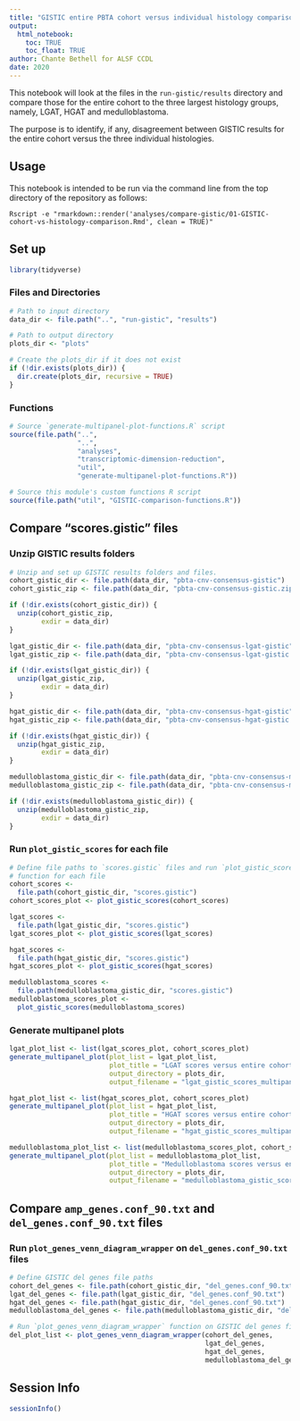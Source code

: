 ```yaml
---
title: "GISTIC entire PBTA cohort versus individual histology comparison of results"
output: 
  html_notebook:
    toc: TRUE
    toc_float: TRUE
author: Chante Bethell for ALSF CCDL
date: 2020
---
```


This notebook will look at the files in the `run-gistic/results` directory and compare those for the entire cohort to the three largest histology groups, namely, LGAT, HGAT and medulloblastoma.

The purpose is to identify, if any, disagreement between GISTIC results for the entire cohort versus the three individual histologies.

## Usage

This notebook is intended to be run via the command line from the top directory
of the repository as follows:

```
Rscript -e "rmarkdown::render('analyses/compare-gistic/01-GISTIC-cohort-vs-histology-comparison.Rmd', clean = TRUE)"
```

## Set up

```r
library(tidyverse)
```

### Files and Directories

```r
# Path to input directory
data_dir <- file.path("..", "run-gistic", "results")

# Path to output directory
plots_dir <- "plots"

# Create the plots_dir if it does not exist
if (!dir.exists(plots_dir)) {
  dir.create(plots_dir, recursive = TRUE)
}
```

### Functions

```r
# Source `generate-multipanel-plot-functions.R` script
source(file.path("..",
                 "..",
                 "analyses",
                 "transcriptomic-dimension-reduction",
                 "util",
                 "generate-multipanel-plot-functions.R"))

# Source this module's custom functions R script
source(file.path("util", "GISTIC-comparison-functions.R"))
```

## Compare "scores.gistic" files

### Unzip GISTIC results folders

```r
# Unzip and set up GISTIC results folders and files.
cohort_gistic_dir <- file.path(data_dir, "pbta-cnv-consensus-gistic")
cohort_gistic_zip <- file.path(data_dir, "pbta-cnv-consensus-gistic.zip")

if (!dir.exists(cohort_gistic_dir)) {
  unzip(cohort_gistic_zip, 
        exdir = data_dir)
}

lgat_gistic_dir <- file.path(data_dir, "pbta-cnv-consensus-lgat-gistic")
lgat_gistic_zip <- file.path(data_dir, "pbta-cnv-consensus-lgat-gistic.zip")

if (!dir.exists(lgat_gistic_dir)) {
  unzip(lgat_gistic_zip, 
        exdir = data_dir)
}

hgat_gistic_dir <- file.path(data_dir, "pbta-cnv-consensus-hgat-gistic")
hgat_gistic_zip <- file.path(data_dir, "pbta-cnv-consensus-hgat-gistic.zip")

if (!dir.exists(hgat_gistic_dir)) {
  unzip(hgat_gistic_zip, 
        exdir = data_dir)
}

medulloblastoma_gistic_dir <- file.path(data_dir, "pbta-cnv-consensus-medulloblastoma-gistic")
medulloblastoma_gistic_zip <- file.path(data_dir, "pbta-cnv-consensus-medulloblastoma-gistic.zip")

if (!dir.exists(medulloblastoma_gistic_dir)) {
  unzip(medulloblastoma_gistic_zip, 
        exdir = data_dir)
}

```

### Run `plot_gistic_scores` for each file

```r
# Define file paths to `scores.gistic` files and run `plot_gistic_scores`
# function for each file
cohort_scores <-
  file.path(cohort_gistic_dir, "scores.gistic")
cohort_scores_plot <- plot_gistic_scores(cohort_scores)

lgat_scores <-
  file.path(lgat_gistic_dir, "scores.gistic")
lgat_scores_plot <- plot_gistic_scores(lgat_scores)

hgat_scores <-
  file.path(hgat_gistic_dir, "scores.gistic")
hgat_scores_plot <- plot_gistic_scores(hgat_scores)

medulloblastoma_scores <-
  file.path(medulloblastoma_gistic_dir, "scores.gistic")
medulloblastoma_scores_plot <-
  plot_gistic_scores(medulloblastoma_scores)
```

### Generate multipanel plots 

```r
lgat_plot_list <- list(lgat_scores_plot, cohort_scores_plot)
generate_multipanel_plot(plot_list = lgat_plot_list,
                         plot_title = "LGAT scores versus entire cohort",
                         output_directory = plots_dir,
                         output_filename = "lgat_gistic_scores_multipanel_plot.png")

hgat_plot_list <- list(hgat_scores_plot, cohort_scores_plot)
generate_multipanel_plot(plot_list = hgat_plot_list,
                         plot_title = "HGAT scores versus entire cohort",
                         output_directory = plots_dir,
                         output_filename = "hgat_gistic_scores_multipanel_plot.png")

medulloblastoma_plot_list <- list(medulloblastoma_scores_plot, cohort_scores_plot)
generate_multipanel_plot(plot_list = medulloblastoma_plot_list,
                         plot_title = "Medulloblastoma scores versus entire cohort",
                         output_directory = plots_dir,
                         output_filename = "medulloblastoma_gistic_scores_multipanel_plot.png")
```

## Compare `amp_genes.conf_90.txt` and `del_genes.conf_90.txt` files

### Run `plot_genes_venn_diagram_wrapper` on `del_genes.conf_90.txt` files

```r
# Define GISTIC del genes file paths
cohort_del_genes <- file.path(cohort_gistic_dir, "del_genes.conf_90.txt")
lgat_del_genes <- file.path(lgat_gistic_dir, "del_genes.conf_90.txt")
hgat_del_genes <- file.path(hgat_gistic_dir, "del_genes.conf_90.txt")
medulloblastoma_del_genes <- file.path(medulloblastoma_gistic_dir, "del_genes.conf_90.txt")

# Run `plot_genes_venn_diagram_wrapper` function on GISTIC del genes files
del_plot_list <- plot_genes_venn_diagram_wrapper(cohort_del_genes,
                                                 lgat_del_genes,
                                                 hgat_del_genes,
                                                 medulloblastoma_del_genes)
```

## Session Info

```r
sessionInfo()
```
